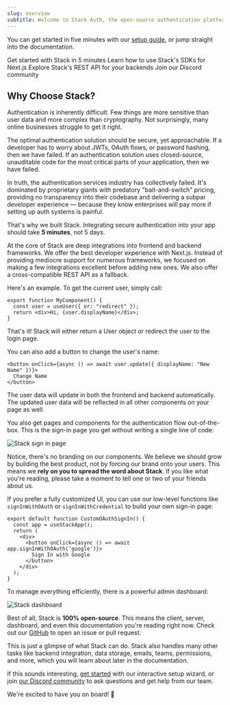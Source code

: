 ```yaml
---
slug: overview
subtitle: Welcome to Stack Auth, the open-source authentication platform!
---
```


You can get started in five minutes with our [setup guide](/getting-started/setup), or jump straight into the documentation.

<CardGroup>
  <Card 
    title="Setup & Installation"
    icon="fa-regular fa-play" 
    href="/getting-started/setup"
  >
    Get started with Stack in 5 minutes
  </Card>
  <Card 
    title="SDK Reference"
    icon="fa-regular fa-file-lines" 
    href="/sdk"
  >
    Learn how to use Stack's SDKs for Next.js
  </Card>
  <Card 
    title="REST API Reference"
    icon="fa-solid fa-code" 
    href="/rest-api"
  >
    Explore Stack's REST API for your backends
  </Card>
  <Card 
    title="Discord"
    icon="fa-brands fa-discord"
    href="https://discord.stack-auth.com"
  >
    Join our Discord community
  </Card>
</CardGroup>

## Why Choose Stack?

Authentication is inherently difficult. Few things are more sensitive than user data and more complex than cryptography. Not surprisingly, many online businesses struggle to get it right.

The optimal authentication solution should be secure, yet approachable. If a developer has to worry about JWTs, OAuth flows, or password hashing, then we have failed. If an authentication solution uses closed-source, unauditable code for the most critical parts of your application, then we have failed.

In truth, the authentication services industry has collectively failed. It's dominated by proprietary giants with predatory "bait-and-switch" pricing, providing no transparency into their codebase and delivering a subpar developer experience — because they know enterprises will pay more if setting up auth systems is painful.

That's why we built Stack. Integrating secure authentication into your app should take **5 minutes**, not 5 days.

At the core of Stack are deep integrations into frontend and backend frameworks. We offer the best developer experience with Next.js. Instead of providing mediocre support for numerous frameworks, we focused on making a few integrations excellent before adding new ones. We also offer a cross-compatible REST API as a fallback.

Here's an example. To get the current user, simply call:

```tsx
export function MyComponent() {
  const user = useUser({ or: "redirect" });
  return <div>Hi, {user.displayName}</div>;
}
```

That's it! Stack will either return a User object or redirect the user to the login page.

You can also add a button to change the user's name:

```tsx
<button onClick={async () => await user.update({ displayName: "New Name" })}>
  Change Name
</button>
```

The user data will update in both the frontend and backend automatically. The updated user data will be reflected in all other components on your page as well.

You also get pages and components for the authentication flow out-of-the-box. This is the sign-in page you get without writing a single line of code:

![Stack sign in page](./imgs/sign-in.png)

Notice, there's no branding on our components. We believe we should grow by building the best product, not by forcing our brand onto your users. This means we **rely on you to spread the word about Stack**. If you like what you're reading, please take a moment to tell one or two of your friends about us.

If you prefer a fully customized UI, you can use our low-level functions like `signInWithOAuth` or `signInWithCredential` to build your own sign-in page:

```tsx
export default function CustomOAuthSignIn() {
  const app = useStackApp();
  return (
    <div>
      <button onClick={async () => await app.signInWithOAuth('google')}>
        Sign In with Google
      </button>
    </div>
  );
}
```

To manage everything efficiently, there is a powerful admin dashboard:

![Stack dashboard](./imgs/dashboard.png)

Best of all, Stack is **100% open-source**. This means the client, server, dashboard, and even this documentation you're reading right now. Check out our [GitHub](https://github.com/stack-auth/stack) to open an issue or pull request.

This is just a glimpse of what Stack can do. Stack also handles many other tasks like backend integration, data storage, emails, teams, permissions, and more, which you will learn about later in the documentation.

If this sounds interesting, [get started](./getting-started/setup.mdx) with our interactive setup wizard, or join [our Discord community](https://discord.stack-auth.com) to ask questions and get help from our team.

We're excited to have you on board! 🚀
